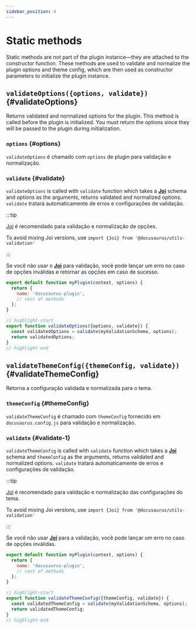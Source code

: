 ```yaml
---
sidebar_position: 4
---
```


# Static methods

Static methods are not part of the plugin instance—they are attached to the constructor function. These methods are used to validate and normalize the plugin options and theme config, which are then used as constructor parameters to initialize the plugin instance.

## `validateOptions({options, validate})` {#validateOptions}

Returns validated and normalized options for the plugin. This method is called before the plugin is initialized. You must return the options since they will be passed to the plugin during initialization.

### `options` {#options}

`validateOptions` é chamado com `options` de plugin para validação e normalização.

### `validate` {#validate}

`validateOptions` is called with `validate` function which takes a **[Joi](https://www.npmjs.com/package/joi)** schema and options as the arguments, returns validated and normalized options. `validate` tratará automaticamente de erros e configurações de validação.

:::tip

[Joi](https://www.npmjs.com/package/joi) é recomendado para validação e normalização de opções.

To avoid mixing Joi versions, use `import {Joi} from '@docusaurus/utils-validation'`

:::

Se você não usar o **[Joi](https://www.npmjs.com/package/joi)** para validação, você pode lançar um erro no caso de opções inválidas e retornar as opções em caso de sucesso.

```js title="my-plugin/src/index.js"
export default function myPlugin(context, options) {
  return {
    name: 'docusaurus-plugin',
    // rest of methods
  };
}

// highlight-start
export function validateOptions({options, validate}) {
  const validatedOptions = validate(myValidationSchema, options);
  return validatedOptions;
}
// highlight-end
```

## `validateThemeConfig({themeConfig, validate})` {#validateThemeConfig}

Retorna a configuração validada e normalizada para o tema.

### `themeConfig` {#themeConfig}

`validateThemeConfig` é chamado com `themeConfig` fornecido em `docusaurus.config.js` para validação e normalização.

### `validate` {#validate-1}

`validateThemeConfig` is called with `validate` function which takes a **[Joi](https://www.npmjs.com/package/joi)** schema and `themeConfig` as the arguments, returns validated and normalized options. `validate` tratará automaticamente de erros e configurações de validação.

:::tip

[Joi](https://www.npmjs.com/package/joi) é recomendado para validação e normalização das configurações do tema.

To avoid mixing Joi versions, use `import {Joi} from '@docusaurus/utils-validation'`

:::

Se você não usar **[Joi](https://www.npmjs.com/package/joi)** para a validação, você pode lançar um erro no caso de opções inválidas.

```js title="my-theme/src/index.js"
export default function myPlugin(context, options) {
  return {
    name: 'docusaurus-plugin',
    // rest of methods
  };
}

// highlight-start
export function validateThemeConfig({themeConfig, validate}) {
  const validatedThemeConfig = validate(myValidationSchema, options);
  return validatedThemeConfig;
}
// highlight-end
```
